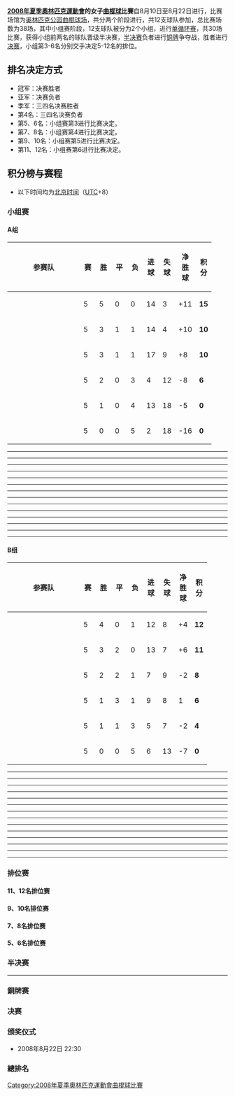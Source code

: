 {{2008年夏季奧林匹克運動會曲棍球比賽}}

'''[[2008年夏季奧林匹克運動會|2008年夏季奧林匹克運動會]]的女子[[曲棍球|曲棍球]]比賽'''自8月10日至8月22日进行，比赛场馆为[[北京奥林匹克公园曲棍球场|奥林匹克公园曲棍球场]]，共分两个阶段进行，共12支球队参加，总比赛场数为38场，其中小组赛阶段，12支球队被分为2个小组，进行[[单循环赛|单循环赛]]，共30场比赛，获得小组前两名的球队晋级半决赛，[[半决赛|半决赛]]负者进行[[铜牌|铜牌]]争夺战，胜者进行[[决赛|决赛]]，小组第3-6名分别交手决定5-12名的排位。

== 排名决定方式 ==
* 冠军：决赛胜者
* 亚军：决赛负者
* 季军：三四名决赛胜者
* 第4名：三四名决赛负者
* 第5、6名：小组赛第3进行比赛决定。
* 第7、8名：小组赛第4进行比赛决定。
* 第9、10名：小组赛第5进行比赛决定。
* 第11、12名：小组赛第6进行比赛决定。

== 积分榜与赛程 ==
* 以下时间均为[[北京时间|北京时间]]（[[协调世界时|UTC]]+8）
=== 小组赛 ===
==== A组 ====
{| class="wikitable" style="text-align:center;"
|-
!width=150|参赛队
!width=20|赛
!width=20|胜
!width=20|平
!width=20|负
!width=20|进球
!width=20|失球
!width=20|净胜球
!width=20|积分
|-bgcolor="#ccffcc"
|align="left"|{{女曲|荷兰}}
|5||5||0||0||14||3||+11||'''15'''
|-bgcolor="#ccffcc"
|align="left"|{{女曲|中国}}
|5||3||1||1||14||4||+10||'''10'''
|-
|align="left"|{{女曲|澳大利亚}}
|5||3||1||1||17||9||+8||'''10'''
|-
|align="left"|{{女曲|西班牙}}
|5||2||0||3||4||12||-8||'''6'''
|-
|align="left"|{{女曲|韩国}}
|5||1||0||4||13||18||-5||'''0'''
|-
|align="left"|{{女曲|南非}}
|5||0||0||5||2||18||-16||'''0'''
|}

{{hockeybox|date=2008年8月10日 <br /> 10:30 |team1={{女曲|中国}} |score=3–0 |team2={{女曲|西班牙}} |goals1= |goals2= |umpires=乌特 ·科嫩（德国）／马雷莉泽·德克勒克（南非）}}
----
{{hockeybox|date=2008年8月10日 <br /> 18:00 |team1={{女曲|澳大利亚}} |score= 5–4 |team2={{女曲|韩国}} |goals1= |goals2= |umpires=索莱达·伊帕拉吉雷（阿根廷）／斯特拉·巴特莱马（荷蘭）}}
----
{{hockeybox|date=2008年8月10日 <br /> 20:30 |team1={{女曲|荷兰}} |score= 8–0 |team2={{女曲|南非}} |goals1= |goals2= |umpires=莉萨·罗奇（澳大利亚）／卡罗琳娜 ·德拉富恩特（阿根廷）}}
----
{{hockeybox|date=2008年8月12日 <br /> 10:30 |team1={{女曲|澳大利亚}} |score=6–1 |team2={{女曲|西班牙}} |goals1= |goals2= |umpires=相马千枝子（日本）／苗琳（中国）}}
----
{{hockeybox|date=2008年8月12日 <br /> 18:30 |team1={{女曲|中国}} |score=3–0 |team2={{女曲|南非}} |goals1= |goals2= |umpires= 吉娜·斯皮塔莱里（意大利）／明卡·伍利（澳大利亚）}}
----
{{hockeybox|date=2008年8月12日 <br /> 20:30 |team1={{女曲|荷兰}} |score=3–2 |team2={{女曲|韩国}} |goals1= |goals2= |umpires=朱莉·阿什顿－卢西（澳大利亚）／乌特 ·科嫩（德国）}}
----
{{hockeybox|date=2008年8月14日 <br /> 08:30 |team1={{女曲|中国}} |score=0–1 |team2={{女曲|荷兰}} |goals1= |goals2= |umpires=相马千枝子（日本）／索莱达·伊帕拉吉雷（阿根廷）}}
----
{{hockeybox|date=2008年8月14日 <br /> 18:00 |team1={{女曲|西班牙}} |score=2–1|team2={{女曲|韩国}} |goals1= |goals2= |umpires=}}
----
{{hockeybox|date=2008年8月14日 <br /> 20:30 |team1={{女曲|南非}} |score=0–3|team2={{女曲|澳大利亚}} |goals1= |goals2= |umpires=}}
----
{{hockeybox|date=2008年8月16日 <br /> 10:30 |team1={{女曲|澳大利亚}} |score=1–2 |team2={{女曲|荷兰}} |goals1= |goals2= |umpires=莎拉·加尼特（新西兰）／马雷莉泽·德克勒克（南非）}}
----
{{hockeybox|date=2008年8月16日 <br /> 18:30 |team1={{女曲|韩国}} |score=1–6 |team2={{女曲|中国}} |goals1= |goals2= |umpires=朱莉·阿什顿－卢西（澳大利亚）／卡罗琳娜 ·德拉富恩特（阿根廷）}}
----
{{hockeybox|date=2008年8月16日 <br /> 21:00 |team1={{女曲|西班牙}} |score=1–0 |team2={{女曲|南非}} |goals1= |goals2= |umpires=李琴珠（韩国）／吉娜·斯皮塔莱里（意大利）}}
----
{{hockeybox|date=2008年8月18日 <br /> 10:30 |team1={{女曲|韩国}} |score=5–2 |team2={{女曲|南非}} |goals1= |goals2= |umpires=斯特拉·巴特莱马（荷兰）／卡萝尔·梅切特（爱尔兰）}}
----
{{hockeybox|date=2008年8月18日 <br /> 18:30 |team1={{女曲|荷兰}} |score=2–0 |team2={{女曲|西班牙}} |goals1= |goals2= |umpires=索莱达·伊帕拉吉雷（阿根廷）／明卡·伍利（澳大利亚）}}
----
{{hockeybox|date=2008年8月18日 <br /> 21:00 |team1={{女曲|中国}} |score=2–2 |team2={{女曲|澳大利亚}} |goals1= |goals2= |umpires=相马千枝子（日本）／卡罗琳娜 ·德拉富恩特（阿根廷）}}

==== B组 ====
{| class="wikitable" style="text-align:center;"
|-
!width=150|参赛队
!width=20|赛
!width=20|胜
!width=20|平
!width=20|负
!width=20|进球
!width=20|失球
!width=20|净胜球
!width=20|积分
|-bgcolor="#ccffcc"
|align="left"|{{女曲|德国}}
|5||4||0||1||12||8||+4||'''12'''
|-bgcolor="#ccffcc"
|align="left"|{{女曲|阿根廷}}
|5||3||2||0||13||7||+6||'''11'''
|-
|align="left"|{{女曲|英国}}
|5||2||2||1||7||9||-2||'''8'''
|-
|align="left"|{{女曲|美国}}
|5||1||3||1||9||8||1||'''6'''
|-
|align="left"|{{女曲|日本}}
|5||1||1||3||5||7||-2||'''4'''
|-
|align="left"|{{女曲|新西兰}}
|5||0||0||5||6||13||-7||'''0'''

|}

{{hockeybox|date=2008年8月10日 <br /> 08:30 |team1={{女曲|日本}} |score=2–1 |team2={{女曲|新西兰}} |goals1= |goals2= |umpires=李琴珠（韩国）／明卡·伍利（澳大利亚）}}
----
{{hockeybox|date=2008年8月10日 <br /> 18:30 |team1={{女曲|阿根廷}} |score=2 –2 |team2={{女曲|美国}} |goals1= |goals2= |umpires=}}
----
{{hockeybox|date=2008年8月10日 <br /> 21:00 |team1={{女曲|德国}} |score= 5–1|team2={{女曲|英国}} |goals1= |goals2= |umpires=莎拉·加尼特（新西兰）／苗琳（中国）}}
----
{{hockeybox|date=2008年8月12日 <br /> 08:30 |team1={{女曲|阿根廷}} |score= 2–2 |team2={{女曲|英国}} |goals1= |goals2= |umpires=斯特拉·巴特莱马／南非马雷莉泽·德克勒克（南非）}}
----
{{hockeybox|date=2008年8月12日 <br /> 18:00 |team1={{女曲|美国}} |score=1–1 |team2={{女曲|日本}} |goals1= |goals2= |umpires=莎拉·加尼特（新西兰）／莉萨·罗奇（澳大利亚）}}
----
{{hockeybox|date=2008年8月12日 <br /> 21:00 |team1={{女曲|德国}} |score=2–1 |team2={{女曲|新西兰}} |goals1= |goals2= |umpires=安妮·麦克雷（英国）／索莱达·伊帕拉吉雷（阿根廷）}}
----
{{hockeybox|date=2008年8月14日 <br /> 10:30 |team1={{女曲|美国}} |score=2–4 |team2={{女曲|德国}} |goals1= |goals2= |umpires=李琴珠（韩国）／马雷莉泽·德克勒克（南非）}}
----
{{hockeybox|date=2008年8月14日 <br /> 18:30 |team1={{女曲|日本}} |score=1–2 |team2={{女曲|阿根廷}} |goals1= |goals2= |umpires=}}
----
{{hockeybox|date=2008年8月14日 <br /> 21:00 |team1={{女曲|新西兰}} |score=1– 2|team2={{女曲|英国}} |goals1= |goals2= |umpires=}}
----
{{hockeybox|date=2008年8月16日 <br /> 08:30 |team1={{女曲|新西兰}} |score=1–4 |team2={{女曲|美国}} |goals1= |goals2= |umpires=斯特拉·巴特莱马（荷兰）／安妮·麦克雷（英国）}}
----
{{hockeybox|date=2008年8月16日 <br /> 18:00 |team1={{女曲|德国}} |score=0–4 |team2={{女曲|阿根廷}} |goals1= |goals2= |umpires=莉萨·罗奇（澳大利亚）／相马千枝子（日本）}}
----
{{hockeybox|date=2008年8月16日 <br /> 20:30 |team1={{女曲|英国}} |score=2–1 |team2={{女曲|日本}} |goals1= |goals2= |umpires=明卡·伍利（澳大利亚）／卡萝尔·梅切特（爱尔兰）}}
----
{{hockeybox|date=2008年8月18日 <br /> 08:30 |team1={{女曲|德国}} |score=1–0 |team2={{女曲|日本}} |goals1= |goals2= |umpires=朱莉·阿什顿－卢西（澳大利亚）／苗琳（中国）}}
----
{{hockeybox|date=2008年8月18日 <br /> 18:00 |team1={{女曲|英国}} |score=0–0 |team2={{女曲|美国}} |goals1= |goals2= |umpires=乌特 ·科嫩（德国）／莉萨·罗奇（澳大利亚）}}
----
{{hockeybox|date=2008年8月18日 <br /> 20:30 |team1={{女曲|阿根廷}} |score=3– 2|team2={{女曲|新西兰}} |goals1= |goals2= |umpires=吉娜·斯皮塔莱里（意大利）／马雷莉泽·德克勒克（南非）}}

=== 排位赛 ===
==== 11、12名排位赛 ====
{{hockeybox|date=2008年8月22日 <br /> 08:30 |team1={{女曲|南非}} |score=4–1 |team2={{女曲|新西兰}} |goals1= [[玛莎·马雷夏|马雷夏]][[File:Penalty_corner.png|15px]]14' <br /> [[詹妮佛·威尔逊|威尔逊]][[File:Field_goal.png|15px]]34' <br /> [[薇达·瑞安|瑞安]][[File:Field_goal.png|15px]]51' <br /> [[辛迪·布朗|布朗]][[File:Penalty_corner.png|15px]]59' |goals2= [[卡琳·佩韦|佩韦]][[File:Penalty_corner.png|15px]]17' |discipline1=[[凯瑟琳·泰勒|泰勒]][[File:Greencardhockey.svg|15px]]22' |discipline2=[[凯拉·沙兰|沙兰]][[File:Greencardhockey.svg|15px]]13' <br /> [[克丽丝特尔·福格森|福格森]][[File:Yellowcardhockey.svg|15px]]50'  |umpires=李琴珠（韩国）／卡萝尔·梅切特（爱尔兰）}}

==== 9、10名排位赛 ====
{{hockeybox|date=2008年8月20日 <br /> 08:30 |team1={{女曲|韩国}} |score=2–1 |team2={{女曲|日本}} |goals1=[[朴贞淑_(曲棍球)|朴贞淑]][[File:Penalty_corner.png|15px]]18'、[[File:Field_goal.png|15px]]49'|goals2=[[驹泽理佳|驹泽理佳]][[File:Field_goal.png|15px]]43'|discipline1= [[李善玉|李善玉]][[File:Greencardhockey.svg|15px]]27'<br />[[金珍卿|金珍卿]][[File:Yellowcardhockey.svg|15px]]67'|discipline2=  |umpires=吉娜·斯皮塔莱里（意大利）／莉萨·罗奇（澳大利亚）}}

==== 7、8名排位赛 ====
{{hockeybox|date=2008年8月20日 <br /> 11:00 |team1={{女曲|西班牙}} |score=3–2 <br />（加時賽）|team2={{女曲|美国}}|goals1=[[埃丝特·特门斯|特门斯]][[File:Penalty_corner.png|15px]]8'<br />[[拉克尔·韦尔塔斯|韦尔塔斯]][[File:Field_goal.png|15px]]67'<br />[[罗西奥·伊瓦拉|伊瓦拉]][[File:Penalty_corner.png|15px]]84'（[[黃金入球|GG]]）|goals2=[[达娜·森泽尼希|森泽尼希]][[File:Penalty_corner.png|15px]]30'<br />[[安格拉·洛伊|洛伊]][[File:Field_goal.png|15px]]59' |discipline1=[[格洛丽亚·科默马|科默马]][[File:Greencardhockey.svg|15px]]29'<br />[[埃丝特·特门斯|特门斯]][[File:Greencardhockey.svg|15px]]57'[[File:Yellowcardhockey.svg|15px]]64'<br />[[努里娅·卡蒙|卡蒙]][[File:Yellowcardhockey.svg|15px]]72'|discipline2=[[卡丽·林戈|林戈]][[File:Yellowcardhockey.svg|15px]]67' ||umpires=明卡·伍利（澳大利亚）／乌特·科嫩（德国）}}

==== 5、6名排位赛 ====
{{hockeybox|date=2008年8月22日 <br /> 11:00 |team1={{女曲|澳大利亚}} |score=2–0 |team2={{女曲|英国}} |goals1=[[马多娜·布莱思|布莱思]][[File:Field_goal.png|15px]]29' <br /> [[霍普·芒罗|芒罗]][[File:Field_goal.png|15px]]68' |goals2= |discipline1= |discipline2=[[乔安妮·凯瑟琳·埃利斯|埃利斯]][[File:Greencardhockey.svg|15px]]60' |umpires=莎拉·加尼特（新西兰）／苗琳（中国）}}

=== 半决赛 ===
{{hockeybox|date=2008年8月20日 <br /> 18:00 |team1={{女曲|中国}} |score=3–2 |team2={{女曲|德国}} |goals1=[[高丽华|高丽华]][[File:Field_goal.png|15px]]31' <br />[[马弋博|马弋博]][[File:Penalty_corner.png|15px]]39' <br /> [[赵玉雕|赵玉雕]][[File:Field_goal.png|15px]]58' |goals2=[[娜塔莎·凯勒|凯勒]][[File:Field_goal.png|15px]]4' <br /> [[雅尼娜·贝尔曼|贝尔曼]][[File:Field_goal.png|15px]]36' |discipline1=[[马弋博|马弋博]][[File:Greencardhockey.svg|15px]]4' <br /> [[唐春玲|唐春玲]][[File:Greencardhockey.svg|15px]]56' <br /> [[高丽华|高丽华]][[File:Greencardhockey.svg|15px]]67' |discipline2=[[安克·库恩|安克·库恩]][[File:Greencardhockey.svg|15px]]49' |umpires=卡罗琳娜 ·德拉富恩特（阿根廷）／朱莉·阿什顿－卢西（澳大利亚）}}
----
{{hockeybox|date=2008年8月20日 <br /> 20:30 |team1={{女曲|阿根廷}} |score=2–5 |team2={{女曲|荷兰}} |goals1=[[玛丽娜·鲁索|鲁索]][[File:Field_goal.png|15px]]59' <br />[[亚历杭德拉·古利亚|古利亚]][[File:Field_goal.png|15px]]69' |goals2=[[玛尔切·保门|保门]][[File:Penalty_corner.png|15px]]9' [[File:Penalty_corner.png|15px]]25' [[File:Penalty_corner.png|15px]]47'<br />[[玛丽莲·阿廖蒂|阿廖蒂]][[File:Field_goal.png|15px]]31' <br /> [[埃伦·霍格|霍格]][[File:Field_goal.png|15px]]68'|discipline1= |discipline2=[[亚历杭德拉·古利亚|古利亚]][[File:Greencardhockey.svg|15px]]32' [[File:Yellowcardhockey.svg|15px]]62' |umpires=马雷莉泽·德克勒克（南非）／莎拉·加尼特（新西兰）}}

=== 銅牌赛 ===
{{hockeybox|date=2008年8月22日 <br /> 18:00 |team1={{女曲|德国}} |score=1–3 |team2={{女曲|阿根廷}} |goals1=[[安克·库恩|库恩]][[File:Penalty_corner.png|15px]]45' |goals2= [[罗萨丽奥·卢凯蒂|卢凯蒂]][[File:Penalty_corner.png|15px]]11' <br /> [[卡拉·雷韦基|雷韦基]][[File:Field_goal.png|15px]]22' <br /> [[诺埃尔·巴里奥努埃沃|巴里奥努埃沃]][[File:Penalty_corner.png|15px]]63'  |discipline1= [[安克·库恩|库恩]][[File:Greencardhockey.svg|15px]]19' |discipline2=[[玛格达莱娜·艾塞加|艾塞加]]58' |umpires=朱莉·阿什顿－卢西（澳大利亚）／马雷莉泽·德克勒克（南非）}}

=== 决赛 ===
{{hockeybox|date=2008年8月22日 <br /> 20:30 |team1={{女曲|中国}} |score=0–2 |team2={{女曲|荷兰}} |goals1= |goals2=[[娜奥米·范阿斯|范阿斯]][[File:Penalty_corner.png|15px]]51' <br /> [[玛尔切·霍德里|霍德里]][[File:Field_goal.png|15px]]62' |discipline1=  |discipline2= |umpires=索莱达·伊帕拉吉雷／卡罗琳娜 ·德拉富恩特（阿根廷）}}

=== 颁奖仪式 ===
* 2008年8月22日 22:30

=== 總排名 ===

[[Category:2008年夏季奧林匹克運動會曲棍球比賽|Category:2008年夏季奧林匹克運動會曲棍球比賽]]